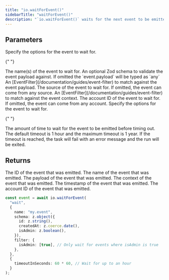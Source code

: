 ```yaml
---
title: "io.waitForEvent()"
sidebarTitle: "waitForEvent()"
description: "`io.waitForEvent()` waits for the next event to be emitted, and returns the event data"
---
```


## Parameters

<Snippet file="stable-key-param.mdx" />

<ResponseField name="event" type="object" required>
  Specify the options for the event to wait for.

{" "}

<Expandable title="fields" defaultOpen>
  <ResponseField name="name" type="string | string[]" required>
    The name(s) of the event to wait for.
  </ResponseField>
  <ResponseField name="schema" type="ZodTypeAny">
    An optional Zod schema to validate the event payload against. If omitted the `event.payload`
    will be typed as `any`
  </ResponseField>
  <ResponseField name="filter" type="EventFilter">
    An [EventFilter](/documentation/guides/event-filter) to match against the event payload.
  </ResponseField>
  <ResponseField name="source" type="string">
    The source of the event to wait for. If omitted, the event can come from any source.
  </ResponseField>
  <ResponseField name="contextFilter" type="EventFilter">
    An [EventFilter](/documentation/guides/event-filter) to match against the event context.
  </ResponseField>
  <ResponseField name="accountId" type="string">
    The account ID of the event to wait for. If omitted, the event can come from any account.
  </ResponseField>
</Expandable>

</ResponseField>

<ResponseField name="options" type="object">
  Specify the options for the event to wait for.

{" "}

<Expandable title="options" defaultOpen>
  <ResponseField name="timeoutInSeconds" type="number">
    The amount of time to wait for the event to be emitted before timing out. The default timeout is
    1 hour and the maximum timeout is 1 year. If the timeout is reached, the task will fail with an
    error message and the run will be exited.
  </ResponseField>
</Expandable>

</ResponseField>

## Returns

<ResponseField name="id" type="string" required>
  The ID of the event that was emitted.
</ResponseField>

<ResponseField name="name" type="string" required>
  The name of the event that was emitted.
</ResponseField>

<ResponseField name="payload" type="any" required>
  The payload of the event that was emitted.
</ResponseField>

<ResponseField name="context" type="any">
  The context of the event that was emitted.
</ResponseField>

<ResponseField name="timestamp" type="Date" required>
  The timestamp of the event that was emitted.
</ResponseField>

<ResponseField name="accountId" type="string">
  The account ID of the event that was emitted.
</ResponseField>

<RequestExample>
  
```ts example.ts
const event = await io.waitForEvent(
  "wait",
  {
    name: "my.event",
    schema: z.object({
      id: z.string(),
      createdAt: z.coerce.date(),
      isAdmin: z.boolean(),
    }),
    filter: {
      isAdmin: [true], // Only wait for events where isAdmin is true
    },
  },
  {
    timeoutInSeconds: 60 * 60, // Wait for up to an hour
  }
);
```

</RequestExample>
